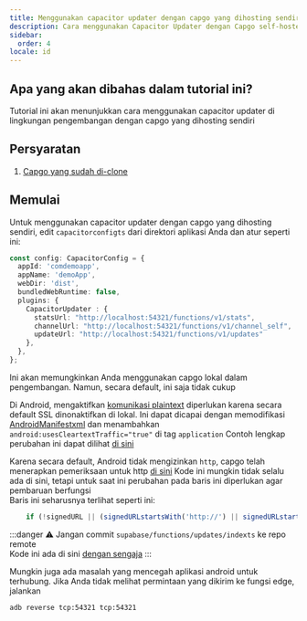 ```yaml
---
title: Menggunakan capacitor updater dengan capgo yang dihosting sendiri
description: Cara menggunakan Capacitor Updater dengan Capgo self-hosted
sidebar:
  order: 4
locale: id
---
```


## Apa yang akan dibahas dalam tutorial ini?

Tutorial ini akan menunjukkan cara menggunakan capacitor updater di lingkungan pengembangan dengan capgo yang dihosting sendiri

## Persyaratan

1. [Capgo yang sudah di-clone](https://github.com/Cap-go/capgo)

## Memulai

Untuk menggunakan capacitor updater dengan capgo yang dihosting sendiri, edit `capacitorconfigts` dari direktori aplikasi Anda dan atur seperti ini:

```ts
const config: CapacitorConfig = {
  appId: 'comdemoapp',
  appName: 'demoApp',
  webDir: 'dist',
  bundledWebRuntime: false,
  plugins: {
    CapacitorUpdater : {
      statsUrl: "http://localhost:54321/functions/v1/stats",
      channelUrl: "http://localhost:54321/functions/v1/channel_self",
      updateUrl: "http://localhost:54321/functions/v1/updates"
    },
  },
};
```

Ini akan memungkinkan Anda menggunakan capgo lokal dalam pengembangan. Namun, secara default, ini saja tidak cukup

Di Android, mengaktifkan [komunikasi plaintext](https://developerandroidcom/topic/security/risks/cleartext) diperlukan karena secara default SSL dinonaktifkan di lokal.
Ini dapat dicapai dengan memodifikasi [AndroidManifestxml](https://github.com/Cap-go/capacitor-updater/blob/main/android/src/main/AndroidManifestxml) dan menambahkan `android:usesCleartextTraffic="true"` di tag `application`
Contoh lengkap perubahan ini dapat dilihat [di sini](https://gistgithubcom/WcaleNieWolny/061a015acdebe35eaf3afd7030797701)

Karena secara default, Android tidak mengizinkan `http`, capgo telah menerapkan pemeriksaan untuk http [di sini](https://github.com/Cap-go/capgo/blob/4cce6c0707d745faa2afbab643e636bad927c602/supabase/functions/updates/indexts#L396)
Kode ini mungkin tidak selalu ada di sini, tetapi untuk saat ini perubahan pada baris ini diperlukan agar pembaruan berfungsi  
Baris ini seharusnya terlihat seperti ini:
```ts
    if (!signedURL || (signedURLstartsWith('http://') || signedURLstartsWith('https://'))) {
```

:::danger
⚠️ Jangan commit `supabase/functions/updates/indexts` ke repo remote\
Kode ini ada di sini [dengan sengaja](https://github.com/Cap-go/capacitor-updater/issues/37#issuecomment-1684916354)
:::

Mungkin juga ada masalah yang mencegah aplikasi android untuk terhubung. Jika Anda tidak melihat permintaan yang dikirim ke fungsi edge, jalankan
```bash
adb reverse tcp:54321 tcp:54321
```

